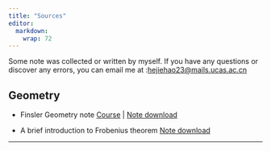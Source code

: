 ```yaml
---
title: "Sources"
editor: 
  markdown: 
    wrap: 72
---
```






Some note was collected or written by myself. If you have any questions or discover any errors, you can email me at :<hejiehao23@mails.ucas.ac.cn>



## Geometry

-   Finsler Geometry note [Course](https://tianyuan.xmu.edu.cn/cn/MiniCourses/3754.html) | [Note download](https://drive.google.com/file/d/1G7GhRxKXQbJCl1pPIwyhgVFONvUIxXgQ/view?usp=drive_link)


-  A brief introduction to Frobenius theorem [Note download](https://drive.google.com/file/d/1Qc1C6CVpytnmAXRamMprNBkpBvrhP7pR/view?usp=sharing)


---






